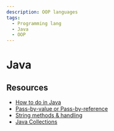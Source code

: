 ```yaml
---
description: OOP languages
tags:
  - Programming lang
  - Java
  - OOP
---
```


# Java


<Introduce />
<Syntax />
<DataType />
<CodeBlock />
<ControlFlow />
<OOP />
<DataStructure />
<Optional />
<FunctionalInterface />
<Stream />

## Resources

- [How to do in Java](https://howtodoinjava.com/java)
- [Pass-by-value or Pass-by-reference](https://howtodoinjava.com/java/basics/java-is-pass-by-value-lets-see-how/)
- [String methods & handling](https://howtodoinjava.com/series/java-string)
- [Java Collections](https://www.geeksforgeeks.org/collections-in-java-2/)
